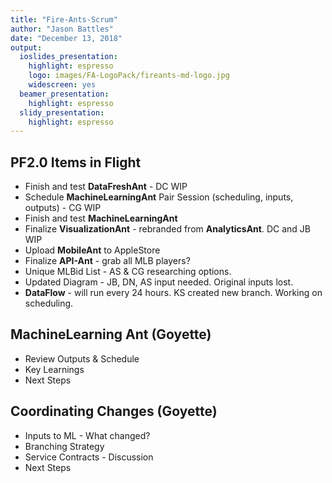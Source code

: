 ```yaml
---
title: "Fire-Ants-Scrum"
author: "Jason Battles"
date: "December 13, 2018"
output:
  ioslides_presentation:
    highlight: espresso
    logo: images/FA-LogoPack/fireants-md-logo.jpg
    widescreen: yes
  beamer_presentation:
    highlight: espresso
  slidy_presentation:
    highlight: espresso
---
```

## PF2.0 Items in Flight
* Finish and test **DataFreshAnt** - DC WIP
* Schedule **MachineLearningAnt** Pair Session (scheduling, inputs, outputs) - CG WIP
* Finish and test **MachineLearningAnt** 
* Finalize **VisualizationAnt** - rebranded from **AnalyticsAnt**.  DC and JB WIP
* Upload **MobileAnt** to AppleStore
* Finalize **API-Ant** - grab all MLB players?  
* Unique MLBid List - AS & CG researching options.
* Updated Diagram - JB, DN, AS input needed.  Original inputs lost.
* **DataFlow** - will run every 24 hours.  KS created new branch.  Working on scheduling.

## MachineLearning Ant (Goyette)
* Review Outputs & Schedule 
* Key Learnings
* Next Steps

## Coordinating Changes (Goyette)
* Inputs to ML - What changed?
* Branching Strategy
* Service Contracts - Discussion
* Next Steps
    

                  

                                
